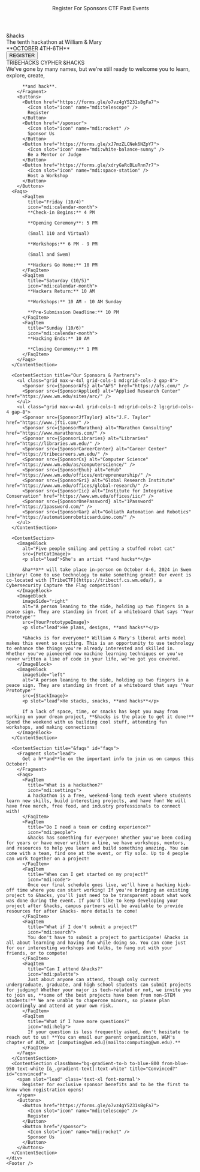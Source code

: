

<html lang="en" class="h-full motion-safe:scroll-smooth" data-theme="dark">
  <HeadContent />
  <body
    class="h-full overflow-x-hidden bg-default text-default text-base selection:bg-secondary selection:text-gray-900"
  >
    <Header>
      <NavItem url="https://forms.gle/o7vz4gY5231sBgFa7">Register</NavItem>
      <NavItem url="/sponsor">For Sponsors</NavItem>
      <NavItem url="https://tribectf.cs.wm.edu/">CTF</NavItem>
      <NavItem url="/past">Past Events</NavItem>
    </Header>
    <Splash>
      <Fragment slot="content">
        <div
          class="tagline-text text-center font-extrabold tracking-tighter text-title"
        >
          &hacks
        </div>
        <div
          class="opacity-60 border-y-[1px] text-amber-100 px-4 md:text-lg text-sm -mt-2 md:-mt-6 font-serif">
          The tenth hackathon at William & Mary
        </div>
        <div class="text-lg text-amber-200">**OCTOBER 4TH-6TH**</div>
        <Button large href="https://forms.gle/o7vz4gY5231sBgFa7">REGISTER</Button>
      </Fragment>
    </Splash>
    <div>
      <ContentSection title="Introducing &hacks" id="introducing">
        <div slot="eyebrow" class="font-bold flex flex-row gap-2 items-center justify-center">
          TRIBEHACKS
          <Icon name="mdi:arrow-forward" />
          CYPHER
          <Icon name="mdi:arrow-forward" />
          <span class="text-primary">&HACKS</span>
        </div>
        <Fragment slot="lead">
          We've gone by many names, but we're still ready to welcome you to learn, explore, create,
          
          **and hack**.
        </Fragment>
        <Buttons>
          <Button href="https://forms.gle/o7vz4gY5231sBgFa7">
            <Icon slot="icon" name="mdi:telescope" />
            Register
          </Button>
          <Button href="/sponsor">
            <Icon slot="icon" name="mdi:rocket" />
            Sponsor Us
          </Button>
          <Button href="https://forms.gle/xJ7mzZLCNek6NZpY7">
            <Icon slot="icon" name="mdi:white-balance-sunny" />
            Be a Mentor or Judge
          </Button>
          <Button href="https://forms.gle/xdryGaRcBLuRnn7r7">
            <Icon slot="icon" name="mdi:space-station" />
            Host a Workshop
          </Button>
        </Buttons>
      <Faqs>
          <FaqItem
            title="Friday (10/4)"
            icon="mdi:calendar-month">
            **Check-in Begins:** 4 PM

            **Opening Ceremony**: 5 PM
            
            (Small 110 and Virtual)

            **Workshops:** 6 PM - 9 PM
            
            (Small and Swem)

            **Hackers Go Home:** 10 PM
          </FaqItem>
          <FaqItem
            title="Saturday (10/5)"
            icon="mdi:calendar-month">
            **Hackers Return:** 10 AM

            **Workshops:** 10 AM - 10 AM Sunday

            **Pre-Submission Deadline:** 10 PM
          </FaqItem>
          <FaqItem
            title="Sunday (10/6)"
            icon="mdi:calendar-month">
            **Hacking Ends:** 10 AM
            
            **Closing Ceremony:** 1 PM
          </FaqItem>
        </Faqs>
      </ContentSection>

      <ContentSection title="Our Sponsors & Partners">
        <ul class="grid max-w-4xl grid-cols-1 md:grid-cols-2 gap-8">
          <Sponsor src={SponsorAfs} alt="AFS" href="https://afs.com/" />
          <Sponsor src={SponsorApplied} alt="Applied Research Center" href="https://www.wm.edu/sites/arc/" />
        </ul>
        <ul class="grid max-w-4xl grid-cols-1 md:grid-cols-2 lg:grid-cols-4 gap-8">
          <Sponsor src={SponsorJfTaylor} alt="J.F. Taylor" href="https://www.jfti.com/" />
          <Sponsor src={SponsorMarathon} alt="Marathon Consulting" href="https://www.marathonus.com/" />
          <Sponsor src={SponsorLibraries} alt="Libraries" href="https://libraries.wm.edu/" />
          <Sponsor src={SponsorCareerCenter} alt="Career Center" href="https://tribecareers.wm.edu/" />
          <Sponsor src={SponsorCs} alt="Computer Science" href="https://www.wm.edu/as/computerscience/" />
          <Sponsor src={SponsorEhub} alt="eHub" href="https://www.wm.edu/offices/entrepreneurship/" />
          <Sponsor src={SponsorGri} alt="Global Research Institute" href="https://www.wm.edu/offices/global-research/" />
          <Sponsor src={SponsorIic} alt="Institute for Integrative Conservation" href="https://www.wm.edu/offices/iic/" />
          <Sponsor src={SponsorOnePassword} alt="1Password" href="https://1password.com/" />
          <Sponsor src={SponsorGar} alt="Goliath Automation and Robotics" href="https://automationroboticsarduino.com/" />
        </ul>
      </ContentSection>

      <ContentSection>
        <ImageBlock
          alt="Five people smiling and petting a stuffed robot cat"
          src={PetCatImage}>
          <p slot="lead">She's an artist **and hacks**</p>

          &ha**X** will take place in-person on October 4-6, 2024 in Swem Library! Come to use technology to make something great! Our event is co-located with [TribeCTF](https://tribectf.cs.wm.edu/), a Cybersecurity Capture the Flag competition!
        </ImageBlock>
        <ImageBlock
          imageSide="right"
          alt="A person leaning to the side, holding up two fingers in a peace sign. They are standing in front of a whiteboard that says 'Your Prototype'"
          src={YourPrototypeImage}>
          <p slot="lead">He plans, designs, **and hacks**</p>

          *&hacks is for everyone!* William & Mary's liberal arts model makes this event so exciting. This is an opportunity to use technology to enhance the things you're already interested and skilled in. Whether you've pioneered new machine learning techniques or you've never written a line of code in your life, we've got you covered. 
        </ImageBlock>
        <ImageBlock
          imageSide="left"
          alt="A person leaning to the side, holding up two fingers in a peace sign. They are standing in front of a whiteboard that says 'Your Prototype'"
          src={StackImage}>
          <p slot="lead">He stacks, snacks, **and hacks**</p>

          If a lack of space, time, or snacks has kept you away from working on your dream project, **&hacks is the place to get it done!** Spend the weekend with us building cool stuff, attending fun workshops, and making connections!
        </ImageBlock>
      </ContentSection>

      <ContentSection title="&faqs" id="faqs">
        <Fragment slot="lead">
          Get a h**and**le on the important info to join us on campus this October!
        </Fragment>
        <Faqs>
          <FaqItem
            title="What is a hackathon?"
            icon="mdi:settings">
            A hackathon is a free, weekend-long tech event where students learn new skills, build interesting projects, and have fun! We will have free merch, free food, and industry professionals to connect with!
          </FaqItem>
          <FaqItem
            title="Do I need a team or coding experience?"
            icon="mdi:people">
            &hacks has something for everyone! Whether you've been coding for years or have never written a line, we have workshops, mentors, and resources to help you learn and build something amazing. You can come with a team, find one at the event, or fly solo. Up to 4 people can work together on a project!
          </FaqItem>
          <FaqItem
            title="When can I get started on my project?"
            icon="mdi:code">
            Once our final schedule goes live, we'll have a hacking kick-off time where you can start working! If you're bringing an existing project to &hacks, you'll just need to be transparent about what work was done during the event. If you'd like to keep developing your project after &hacks, campus partners will be available to provide resources for after &hacks- more details to come!
          </FaqItem>
          <FaqItem
            title="What if I don't submit a project?"
            icon="mdi:search">
            You don't have to submit a project to participate! &hacks is all about learning and having fun while doing so. You can come just for our interesting workshops and talks, to hang out with your friends, or to compete!
          </FaqItem>
          <FaqItem
            title="Can I attend &hacks?"
            icon="mdi:palette">
            Just about anyone can attend, though only current undergraduate, graduate, and high school students can submit projects for judging! Whether your major is tech-related or not, we invite you to join us, **some of the best projects have been from non-STEM students!** We are unable to chaperone minors, so please plan accordingly and attend at your own risk.
          </FaqItem>
          <FaqItem
            title="What if I have more questions?"
            icon="mdi:help">
            If your question is less frequently asked, don't hesitate to reach out to us! **You can email our parent organization, W&M's chapter of ACM, at [computing@wm.edu](mailto:computing@wm.edu).**
          </FaqItem>
        </Faqs>
      </ContentSection>
      <ContentSection className="bg-gradient-to-b to-blue-800 from-blue-950 text-white [&_.gradient-text]:text-white" title="Convinced?" id="convinced">
        <span slot="lead" class='text-xl font-normal'>
          Register for exclusive sponsor benefits and to be the first to know when registration opens!
        </span>
        <Buttons>
          <Button href="https://forms.gle/o7vz4gY5231sBgFa7">
            <Icon slot="icon" name="mdi:telescope" />
            Register
          </Button>
          <Button href="/sponsor">
            <Icon slot="icon" name="mdi:rocket" />
            Sponsor Us
          </Button>
        </Buttons>
      </ContentSection>
    </div>
    <Footer />
  </body>
</html>
